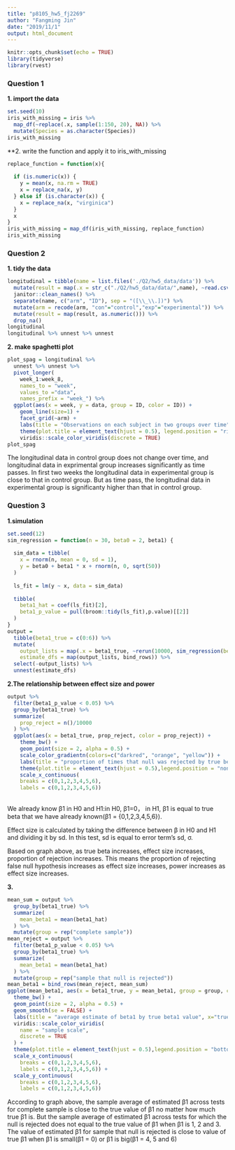 ```yaml
---
title: "p8105_hw5_fj2269"
author: "Fangming Jin"
date: "2019/11/1"
output: html_document
---
```


```r
knitr::opts_chunk$set(echo = TRUE)
library(tidyverse)
library(rvest)
```

### Question 1

**1. import the data**

```r
set.seed(10)
iris_with_missing = iris %>% 
  map_df(~replace(.x, sample(1:150, 20), NA)) %>%
  mutate(Species = as.character(Species))
iris_with_missing
```

**2. write the function and apply it to iris_with_missing

```r
replace_function = function(x){
  
  if (is.numeric(x)) {
    y = mean(x, na.rm = TRUE)
    x = replace_na(x, y)
  } else if (is.character(x)) {
    x = replace_na(x, "virginica")
  }
  x
}
iris_with_missing = map_df(iris_with_missing, replace_function)
iris_with_missing
```

### Question 2

**1. tidy the data**

```r
longitudinal = tibble(name = list.files('./Q2/hw5_data/data')) %>%
  mutate(result = map(.x = str_c("./Q2/hw5_data/data/",name), ~read.csv(file = .x))) %>%
  janitor::clean_names() %>%
  separate(name, c("arm", "ID"), sep = "([\\_\\.])") %>%
  mutate(arm = recode(arm, "con"="control","exp"="experimental")) %>%
  mutate(result = map(result, as.numeric())) %>%
  drop_na()
longitudinal
longitudinal %>% unnest %>% unnest
```

**2. make spaghetti plot**

```r
plot_spag = longitudinal %>% 
  unnest %>% unnest %>%
  pivot_longer(
    week_1:week_8, 
    names_to = "week", 
    values_to ="data", 
    names_prefix = "week_") %>%
  ggplot(aes(x = week, y = data, group = ID, color = ID)) + 
    geom_line(size=1) + 
    facet_grid(~arm) +
    labs(title = "Observations on each subject in two groups over time", y = "longitudinal data") + 
    theme(plot.title = element_text(hjust = 0.5), legend.position = "right") +
    viridis::scale_color_viridis(discrete = TRUE) 
plot_spag
```

The longitudinal data in control group does not change over time, and longitudinal data in exprimental group increases significantly as time passes. In first two weeks the longitudinal data in experimental group is close to that in control group. But as time pass, the longitudinal data in experimental group is significanty higher than that in control group. 

### Question 3

**1.simulation**

```r
set.seed(12)
sim_regression = function(n = 30, beta0 = 2, beta1) {
  
  sim_data = tibble(
    x = rnorm(n, mean = 0, sd = 1),
    y = beta0 + beta1 * x + rnorm(n, 0, sqrt(50))
  )
  
  ls_fit = lm(y ~ x, data = sim_data)
  
  tibble(
    beta1_hat = coef(ls_fit)[2],
    beta1_p_value = pull(broom::tidy(ls_fit),p.value)[[2]]
  )
}
output = 
  tibble(beta1_true = c(0:6)) %>% 
  mutate(
    output_lists = map(.x = beta1_true, ~rerun(10000, sim_regression(beta1 = .x))),
    estimate_dfs = map(output_lists, bind_rows)) %>% 
  select(-output_lists) %>% 
  unnest(estimate_dfs)
```

**2.The relationship between effect size and power**

```r
output %>%
  filter(beta1_p_value < 0.05) %>%
  group_by(beta1_true) %>%
  summarize(
    prop_reject = n()/10000
  ) %>%
  ggplot(aes(x = beta1_true, prop_reject, color = prop_reject)) +
    theme_bw() + 
    geom_point(size = 2, alpha = 0.5) +
    scale_color_gradientn(colors=c("darkred", "orange", "yellow")) +
    labs(title = "proportion of times that null was rejected by true beta1 value", x="true beta1 value", y="proportion of rejection") +
    theme(plot.title = element_text(hjust = 0.5),legend.position = "none") +
    scale_x_continuous(
    breaks = c(0,1,2,3,4,5,6), 
    labels = c(0,1,2,3,4,5,6)) 
  
```

We already know β1 in H0 and H1:in H0, β1=0， in H1, β1 is equal to true beta that we have already known(β1 = {0,1,2,3,4,5,6}).

Effect size is calculated by taking the difference between β in H0 and H1 and dividing it by sd. In this test, sd is equal to error term's sd, σ. 

Based on graph above, as true beta increases, effect size increases, proportion of rejection increases. This means the proportion of rejecting false null hypothesis increases as effect size increases, power increases as effect size increases. 

**3.**

```r
mean_sum = output %>%
  group_by(beta1_true) %>%
  summarize(
    mean_beta1 = mean(beta1_hat)
  ) %>%
  mutate(group = rep("complete sample"))
mean_reject = output %>%
  filter(beta1_p_value < 0.05) %>%
  group_by(beta1_true) %>%
  summarize(
    mean_beta1 = mean(beta1_hat)
  ) %>%
  mutate(group = rep("sample that null is rejected"))
mean_beta1 = bind_rows(mean_reject, mean_sum) 
ggplot(mean_beta1, aes(x = beta1_true, y = mean_beta1, group = group, color = group)) +
  theme_bw() + 
  geom_point(size = 2, alpha = 0.5) +
  geom_smooth(se = FALSE) +
  labs(title = "average estimate of beta1 by true beta1 value", x="true beta1 value", y="average estimate of beta1") +
  viridis::scale_color_viridis(
    name = "sample scale", 
    discrete = TRUE
  ) +
  theme(plot.title = element_text(hjust = 0.5),legend.position = "bottom") +
  scale_x_continuous(
    breaks = c(0,1,2,3,4,5,6), 
    labels = c(0,1,2,3,4,5,6)) + 
  scale_y_continuous(
    breaks = c(0,1,2,3,4,5,6), 
    labels = c(0,1,2,3,4,5,6))
```

According to graph above, the sample average of estimated β1 across tests for complete sample is close to the true value of β1 no matter how much true β1 is. But the sample average of estimated β1 across tests for which the null is rejected does not equal to the true value of β1 when β1 is 1, 2 and 3. The value of estimated β1 for sample that null is rejected is close to value of true β1 when β1 is small(β1 = 0) or β1 is big(β1 = 4, 5 and 6)